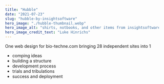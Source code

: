 ```yaml
---
title: "Hubble"
date: "2021-07-23"
slug: "hubble-by-insightsoftware"
hero_image: "./hubble-thumbnail.webp"
hero_image_alt: "shirts, notbooks, and other items from insightsoftware.com"
hero_image_credit_text: "Luke Hinrichs"
---
```


One web design for bio-techne.com bringing 28 independent sites into 1

* comping ideas
* building a structure
* development process
* trials and tribulations
* success and deployment